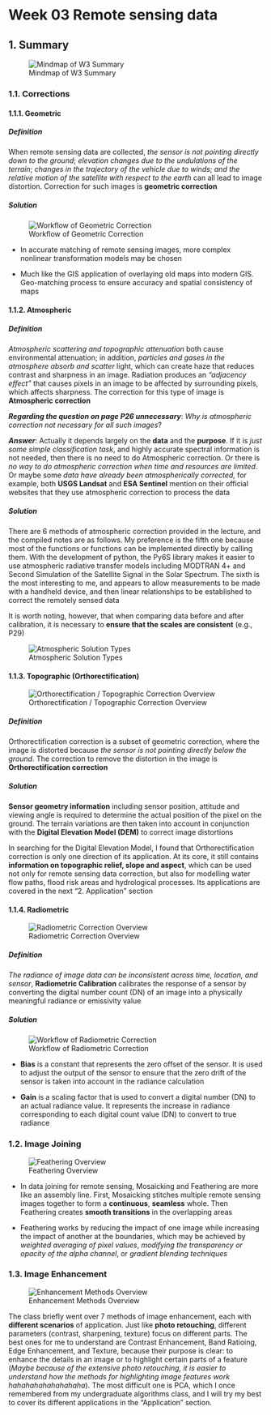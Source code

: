# Week 03 Remote sensing data {.unnumbered}

## 1. Summary

![Mindmap of W3 Summary](img/Week3Mindmap.png)

### 1.1. Corrections

#### 1.1.1. Geometric 

##### Definition

When remote sensing data are collected, *the sensor is not pointing directly down to the ground*; *elevation changes due to the undulations of the terrain*; *changes in the trajectory of the vehicle due to winds*; *and the relative motion of the satellite with respect to the earth* can all lead to image distortion. Correction for such images is **geometric correction**

##### Solution

![Workflow of Geometric Correction](img/GeometricSolution.png)

* In accurate matching of remote sensing images, more complex nonlinear transformation models may be chosen

* Much like the GIS application of overlaying old maps into modern GIS. Geo-matching process to ensure accuracy and spatial consistency of maps

#### 1.1.2. Atmospheric

##### Definition

*Atmospheric scattering and topographic attenuation* both cause environmental attenuation; in addition, *particles and gases in the atmosphere absorb and scatter* light, which can create haze that reduces contrast and sharpness in an image. Radiation produces an *"adjacency effect"* that causes pixels in an image to be affected by surrounding pixels, which affects sharpness. The correction for this type of image is **Atmospheric correction**

***Regarding the question on page P26 unnecessary***: *Why is atmospheric correction not necessary for all such images*?

***Answer***: Actually it depends largely on the **data** and the **purpose**. If it is *just some simple classification task*, and highly accurate spectral information is not needed, then there is no need to do Atmospheric correction. Or there is *no way to do atmospheric correction when time and resources are limited*. Or maybe some *data have already been atmospherically corrected,* for example, both **USGS Landsat** and **ESA Sentinel** mention on their official websites that they use atmospheric correction to process the data

##### Solution

There are 6 methods of atmospheric correction provided in the lecture, and the compiled notes are as follows. My preference is the fifth one because most of the functions or functions can be implemented directly by calling them. With the development of python, the Py6S library makes it easier to use atmospheric radiative transfer models including MODTRAN 4+ and Second Simulation of the Satellite Signal in the Solar Spectrum. The sixth is the most interesting to me, and appears to allow measurements to be made with a handheld device, and then linear relationships to be established to correct the remotely sensed data

It is worth noting, however, that when comparing data before and after calibration, it is necessary to **ensure that the scales are consistent** (e.g., P29)

![Atmospheric Solution Types](img/AtmosphericSolution.jpg)

#### 1.1.3. Topographic (Orthorectification)

![Orthorectification / Topographic Correction Overview](img/OrthorectificationOverview.jpg)

##### Definition

Orthorectification correction is a subset of geometric correction, where the image is distorted because *the sensor is not pointing directly below the ground*. The correction to remove the distortion in the image is **Orthorectification correction**

##### Solution

**Sensor geometry information** including sensor position, attitude and viewing angle is required to determine the actual position of the pixel on the ground. The terrain variations are then taken into account in conjunction with the **Digital Elevation Model (DEM)** to correct image distortions

In searching for the Digital Elevation Model, I found that Orthorectification correction is only one direction of its application. At its core, it still contains **information on topographic relief, slope and aspect**, which can be used not only for remote sensing data correction, but also for modelling water flow paths, flood risk areas and hydrological processes. Its applications are covered in the next "2. Application" section

#### 1.1.4. Radiometric

![Radiometric Correction Overview](img/RadiometricOverview.jpg)

##### Definition

*The radiance of image data can be inconsistent across time, location, and sensor*, **Radiometric Calibration** calibrates the response of a sensor by converting the digital number count (DN) of an image into a physically meaningful radiance or emissivity value

##### Solution

![Workflow of Radiometric Correction](img/RadiometricSolution.png)

* **Bias** is a constant that represents the zero offset of the sensor. It is used to adjust the output of the sensor to ensure that the zero drift of the sensor is taken into account in the radiance calculation

* **Gain** is a scaling factor that is used to convert a digital number (DN) to an actual radiance value. It represents the increase in radiance corresponding to each digital count value (DN) to convert to true radiance

### 1.2. Image Joining

![Feathering Overview](img/DataJoining.jpg)

* In data joining for remote sensing, Mosaicking and Feathering are more like an assembly line. First, Mosaicking stitches multiple remote sensing images together to form a **continuous**, **seamless** whole. Then Feathering creates **smooth transitions** in the overlapping areas

* Feathering works by reducing the impact of one image while increasing the impact of another at the boundaries, which may be achieved by *weighted averaging of pixel values*, *modifying the transparency or opacity of the alpha channel*, or *gradient blending techniques*

### 1.3. Image Enhancement

![Enhancement Methods Overview](img/ImageEnhancement.jpg)

The class briefly went over 7 methods of image enhancement, each with **different scenarios** of application. Just like **photo retouching**, different parameters (contrast, sharpening, texture) focus on different parts. The best ones for me to understand are Contrast Enhancement, Band Ratioing, Edge Enhancement, and Texture, because their purpose is clear: to enhance the details in an image or to highlight certain parts of a feature (*Maybe because of the extensive photo retouching, it is easier to understand how the methods for highlighting image features work hahahahahahahahaha*). The most difficult one is PCA, which I once remembered from my undergraduate algorithms class, and I will try my best to cover its different applications in the "Application" section.


